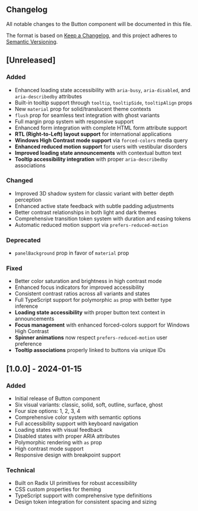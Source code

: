 
<Section size="1">

# Changelog

All notable changes to the Button component will be documented in this file.

The format is based on [Keep a Changelog](https://keepachangelog.com/en/1.0.0/),
and this project adheres to [Semantic Versioning](https://semver.org/spec/v2.0.0.html).

</Section>

<Separator size="4"/>



<Section size="1">

## [Unreleased]

### Added
- Enhanced loading state accessibility with `aria-busy`, `aria-disabled`, and `aria-describedby` attributes
- Built-in tooltip support through `tooltip`, `tooltipSide`, `tooltipAlign` props
- New `material` prop for solid/translucent theme contexts
- `flush` prop for seamless text integration with ghost variants
- Full margin prop system with responsive support
- Enhanced form integration with complete HTML form attribute support
- **RTL (Right-to-Left) layout support** for international applications
- **Windows High Contrast mode support** via `forced-colors` media query
- **Enhanced reduced motion support** for users with vestibular disorders
- **Improved loading state announcements** with contextual button text
- **Tooltip accessibility integration** with proper `aria-describedby` associations

### Changed
- Improved 3D shadow system for classic variant with better depth perception
- Enhanced active state feedback with subtle padding adjustments
- Better contrast relationships in both light and dark themes
- Comprehensive transition token system with duration and easing tokens
- Automatic reduced motion support via `prefers-reduced-motion`

### Deprecated
- `panelBackground` prop in favor of `material` prop

### Fixed
- Better color saturation and brightness in high contrast mode
- Enhanced focus indicators for improved accessibility
- Consistent contrast ratios across all variants and states
- Full TypeScript support for polymorphic `as` prop with better type inference
- **Loading state accessibility** with proper button text context in announcements
- **Focus management** with enhanced forced-colors support for Windows High Contrast
- **Spinner animations** now respect `prefers-reduced-motion` user preference
- **Tooltip associations** properly linked to buttons via unique IDs

</Section>

<Separator size="4"/>



<Section size="1">

## [1.0.0] - 2024-01-15

### Added
- Initial release of Button component
- Six visual variants: classic, solid, soft, outline, surface, ghost
- Four size options: 1, 2, 3, 4
- Comprehensive color system with semantic options
- Full accessibility support with keyboard navigation
- Loading states with visual feedback
- Disabled states with proper ARIA attributes
- Polymorphic rendering with `as` prop
- High contrast mode support
- Responsive design with breakpoint support

### Technical
- Built on Radix UI primitives for robust accessibility
- CSS custom properties for theming
- TypeScript support with comprehensive type definitions
- Design token integration for consistent spacing and sizing

</Section>

<Separator size="4"/>